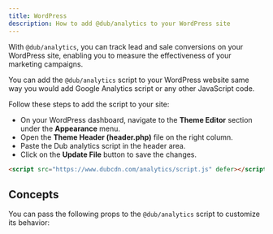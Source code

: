 ```yaml
---
title: WordPress
description: How to add @dub/analytics to your WordPress site
---
```



With `@dub/analytics`, you can track lead and sale conversions on your WordPress site, enabling you to measure the effectiveness of your marketing campaigns.

You can add the `@dub/analytics` script to your WordPress website same way you would add Google Analytics script or any other JavaScript code.

Follow these steps to add the script to your site:

- On your WordPress dashboard, navigate to the **Theme Editor** section under the **Appearance** menu.
- Open the **Theme Header (header.php)** file on the right column.
- Paste the Dub analytics script in the header area.
- Click on the **Update File** button to save the changes.

```html
<script src="https://www.dubcdn.com/analytics/script.js" defer></script>
```

<ClientSideClickTrackingAddendum />

<DubClientInstallVerify />

## Concepts

You can pass the following props to the `@dub/analytics` script to customize its behavior:

<DubAnalyticsParams />
